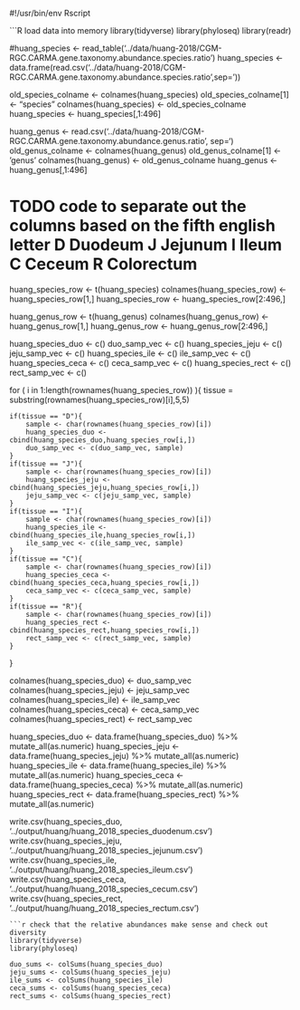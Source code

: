 #!/usr/bin/env Rscript

<!-- 
```r function for parsing silva taxonomy
library(phyloseq)
parse_tax_GTDBTK <- function(row){

    tax_list <- phyloseq::parse_taxonomy_qiime(row)
    old_col <- colnames(t(data.frame(tax_list)))
    tax_row <- t(data.frame(tax_list))
    tax_row[tax_row == ""] <- "Unidentified"
    old_col[1] <-"Kingdom"
    new_col <- old_col
    colnames(tax_row) <- new_col
    rownames(tax_row) <- ""
    return(tax_row)

}
``` -->

```R load data into memory
library(tidyverse)
library(phyloseq)
library(readr)


#huang_species <- read_table('../data/huang-2018/CGM-RGC.CARMA.gene.taxonomy.abundance.species.ratio')
huang_species <- data.frame(read.csv('../data/huang-2018/CGM-RGC.CARMA.gene.taxonomy.abundance.species.ratio',sep='\t'))

old_species_colname <- colnames(huang_species)
old_species_colname[1] <- "species"
colnames(huang_species) <- old_species_colname
huang_species <- huang_species[,1:496]

huang_genus <- read.csv('../data/huang-2018/CGM-RGC.CARMA.gene.taxonomy.abundance.genus.ratio', sep='\t')
old_genus_colname <- colnames(huang_genus)
old_genus_colname[1] <- 'genus'
colnames(huang_genus) <-  old_genus_colname
huang_genus <- huang_genus[,1:496]



# TODO code to separate out the columns based on the fifth english letter D	Duodeum J Jejunum I	Ileum C	Ceceum R Colorectum

huang_species_row <- t(huang_species)
colnames(huang_species_row) <- huang_species_row[1,]
huang_species_row <- huang_species_row[2:496,]

huang_genus_row <- t(huang_genus)
colnames(huang_genus_row) <- huang_genus_row[1,]
huang_genus_row <- huang_genus_row[2:496,]

huang_species_duo <- c()
duo_samp_vec <- c()
huang_species_jeju <- c()
jeju_samp_vec <- c()
huang_species_ile <- c()
ile_samp_vec <- c()
huang_species_ceca <- c()
ceca_samp_vec <- c()
huang_species_rect <- c()
rect_samp_vec <- c()

for ( i in 1:length(rownames(huang_species_row)) ){
    tissue = substring(rownames(huang_species_row)[i],5,5)
    
    if(tissue == "D"){
        sample <- char(rownames(huang_species_row)[i])
        huang_species_duo <- cbind(huang_species_duo,huang_species_row[i,])
        duo_samp_vec <- c(duo_samp_vec, sample)
    }
    if(tissue == "J"){
        sample <- char(rownames(huang_species_row)[i])
        huang_species_jeju <- cbind(huang_species_jeju,huang_species_row[i,])
        jeju_samp_vec <- c(jeju_samp_vec, sample)
    }
    if(tissue == "I"){
        sample <- char(rownames(huang_species_row)[i])
        huang_species_ile <- cbind(huang_species_ile,huang_species_row[i,])
        ile_samp_vec <- c(ile_samp_vec, sample)
    }
    if(tissue == "C"){
        sample <- char(rownames(huang_species_row)[i])
        huang_species_ceca <- cbind(huang_species_ceca,huang_species_row[i,])
        ceca_samp_vec <- c(ceca_samp_vec, sample)
    }
    if(tissue == "R"){
        sample <- char(rownames(huang_species_row)[i])
        huang_species_rect <- cbind(huang_species_rect,huang_species_row[i,])
        rect_samp_vec <- c(rect_samp_vec, sample)
    }
}

colnames(huang_species_duo) <- duo_samp_vec
colnames(huang_species_jeju) <- jeju_samp_vec
colnames(huang_species_ile) <- ile_samp_vec
colnames(huang_species_ceca) <- ceca_samp_vec
colnames(huang_species_rect) <- rect_samp_vec
    
huang_species_duo <- data.frame(huang_species_duo) %>%
    mutate_all(as.numeric)
huang_species_jeju <- data.frame(huang_species_jeju) %>%
    mutate_all(as.numeric)
huang_species_ile <- data.frame(huang_species_ile) %>%
    mutate_all(as.numeric)
huang_species_ceca <- data.frame(huang_species_ceca) %>%
    mutate_all(as.numeric)
huang_species_rect <- data.frame(huang_species_rect) %>%
    mutate_all(as.numeric)

write.csv(huang_species_duo, '../output/huang/huang_2018_species_duodenum.csv')
write.csv(huang_species_jeju, '../output/huang/huang_2018_species_jejunum.csv')
write.csv(huang_species_ile, '../output/huang/huang_2018_species_ileum.csv')
write.csv(huang_species_ceca, '../output/huang/huang_2018_species_cecum.csv')
write.csv(huang_species_rect, '../output/huang/huang_2018_species_rectum.csv')
```
```r check that the relative abundances make sense and check out diversity
library(tidyverse)
library(phyloseq)

duo_sums <- colSums(huang_species_duo)
jeju_sums <- colSums(huang_species_jeju)
ile_sums <- colSums(huang_species_ile)
ceca_sums <- colSums(huang_species_ceca)
rect_sums <- colSums(huang_species_rect)


```